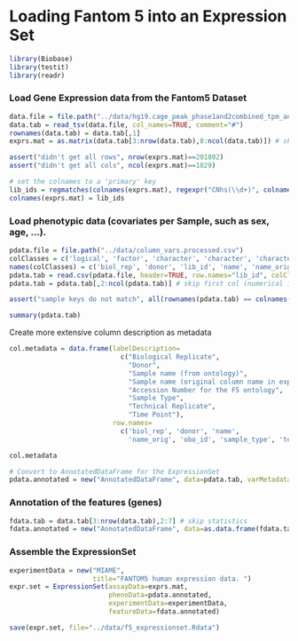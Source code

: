 Loading Fantom 5 into an Expression Set
========================================================

```r
library(Biobase)
library(testit)
library(readr)
```


### Load Gene Expression data from the Fantom5 Dataset
```r
data.file = file.path("../data/hg19.cage_peak_phase1and2combined_tpm_ann.osc.txt")
data.tab = read_tsv(data.file, col_names=TRUE, comment="#")
rownames(data.tab) = data.tab[,1]
exprs.mat = as.matrix(data.tab[3:nrow(data.tab),8:ncol(data.tab)]) # skip statistics and annotation

assert("didn't get all rows", nrow(exprs.mat)==201802)
assert("didn't get all cols", ncol(exprs.mat)==1829)

# set the colnames to a 'primary' key
lib_ids = regmatches(colnames(exprs.mat), regexpr("CNhs(\\d+)", colnames(exprs.mat)))
colnames(exprs.mat) = lib_ids
```

### Load phenotypic data (covariates per Sample, such as sex, age, ...). 
```r
pdata.file = file.path("../data/column_vars.processed.csv")
colClasses = c('logical', 'factor', 'character', 'character', 'character', 'character', 'factor', 'logical', 'factor')
names(colClasses) = c('biol_rep', 'donor', 'lib_id', 'name', 'name_orig', 'obo_id', 'sample_type', 'tech_rep', 'time')
pdata.tab = read.csv(pdata.file, header=TRUE, row.names="lib_id", colClasses=colClasses)
pdata.tab = pdata.tab[,2:ncol(pdata.tab)] # skip first col (numerical ids)

assert("sample keys do not match", all(rownames(pdata.tab) == colnames(exprs.mat)))

summary(pdata.tab)
```

Create more extensive column description as metadata
```r
col.metadata = data.frame(labelDescription=
                            c("Biological Replicate", 
                              "Donor", 
                              "Sample name (from ontology)",
                              "Sample name (original column name in expression data)",
                              "Accession Number for the F5 ontology",
                              "Sample Type",
                              "Technical Replicate",
                              "Time Point"), 
                          row.names=
                            c('biol_rep', 'donor', 'name',
                              'name_orig', 'obo_id', 'sample_type', 'tech_rep', 'time'))

col.metadata

# Convert to AnnotatedDataFrame for the ExpressionSet
pdata.annotated = new("AnnotatedDataFrame", data=pdata.tab, varMetadata=col.metadata)
```

### Annotation of the features (genes)
```r
fdata.tab = data.tab[3:nrow(data.tab),2:7] # skip statistics
fdata.annotated = new("AnnotatedDataFrame", data=as.data.frame(fdata.tab))
```


### Assemble the ExpressionSet
```r
experimentData = new("MIAME",
                     title="FANTOM5 human expression data. ")
expr.set = ExpressionSet(assayData=exprs.mat, 
                         phenoData=pdata.annotated,
                         experimentData=experimentData,
                         featureData=fdata.annotated)

save(expr.set, file="../data/f5_expressionset.Rdata")
```
